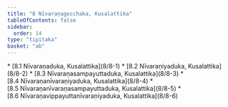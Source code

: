 ```yaml
---
title: "8 Nīvaraṇagocchaka, Kusalattika"
tableOfContents: false
sidebar:
  order: 14
type: "tipitaka"
basket: "ab"
---
```



<DynamicBreadcrumb />



<TableOfContents>
* [8.1 Nīvaraṇaduka, Kusalattika](8/8-1)
* [8.2 Nīvaraṇiyaduka, Kusalattika](8/8-2)
* [8.3 Nīvaraṇasampayuttaduka, Kusalattika](8/8-3)
* [8.4 Nīvaraṇanīvaraṇiyaduka, Kusalattika](8/8-4)
* [8.5 Nīvaraṇanīvaraṇasampayuttaduka, Kusalattika](8/8-5)
* [8.6 Nīvaraṇavippayuttanīvaraṇiyaduka, Kusalattika](8/8-6)
</TableOfContents>